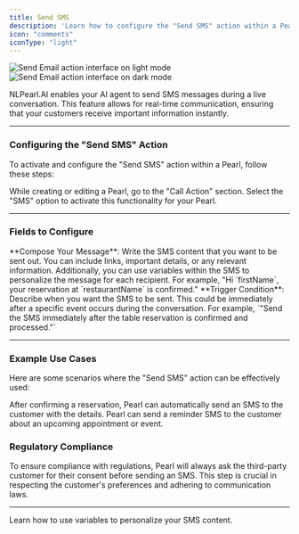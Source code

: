 ```yaml
---
title: Send SMS
description: 'Learn how to configure the "Send SMS" action within a Pearl, allowing your AI agent to send SMS messages during a conversation.'
icon: "comments"
iconType: "light"
---
```


<div className="block dark:hidden">
  <Frame>
    <div className="p-4">
      <img
        src="/images/light_mode/action_send_sms.jpg"
        alt="Send Email action interface on light mode"
        className="rounded-[14px]"
      />
    </div>
  </Frame>
</div>

<div className="hidden dark:block">
  <Frame>
    <div className="p-4">
      <img
        src="/images/dark_mode/action_send_sms.jpg"
        alt="Send Email action interface on dark mode"
        className="rounded-[14px]"
      />
    </div>
  </Frame>
</div>

NLPearl.AI enables your AI agent to send SMS messages during a live conversation. This feature allows for real-time communication, ensuring that your customers receive important information instantly.

---

### Configuring the "Send SMS" Action

To activate and configure the "Send SMS" action within a Pearl, follow these steps:

<Steps>
  <Step title="Navigate to the Call Action Section">
    While creating or editing a Pearl, go to the "Call Action" section.
  </Step>
  <Step title="Click on SMS">
    Select the "SMS" option to activate this functionality for your Pearl.
  </Step>
</Steps>

---

### Fields to Configure

<Steps>
  <Step title="SMS Content">
    **Compose Your Message**: Write the SMS content that you want to be sent out. You can include links, important details, or any relevant information. Additionally, you can use variables within the SMS to personalize the message for each recipient. For example, "Hi `firstName`, your reservation at `restaurantName` is confirmed."
  </Step>
  <Step title="When to Trigger">
    **Trigger Condition**: Describe when you want the SMS to be sent. This could be immediately after a specific event occurs during the conversation. For example, `"Send the SMS immediately after the table reservation is confirmed and processed."`
  </Step>
</Steps>

---

### Example Use Cases

Here are some scenarios where the "Send SMS" action can be effectively used:

<ParamField path="Reservation Confirmations">
  After confirming a reservation, Pearl can automatically send an SMS to the customer with the details.
</ParamField>

<ParamField path="Appointment Reminders">
  Pearl can send a reminder SMS to the customer about an upcoming appointment or event.
</ParamField>

### Regulatory Compliance

To ensure compliance with regulations, Pearl will always ask the third-party customer for their consent before sending an SMS. This step is crucial in respecting the customer's preferences and adhering to communication laws.

---

<CardGroup cols={1}>
  <Card
    title="Variables"
    icon="square-root-variable"
    iconType="light"
    href="/pages/variables"
  >
    Learn how to use variables to personalize your SMS content.
  </Card>
</CardGroup>
